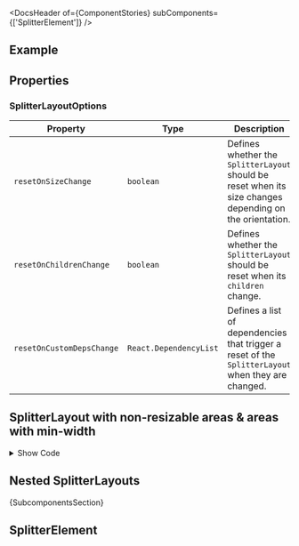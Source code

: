
<Meta of={ComponentStories} />

<DocsHeader of={ComponentStories} subComponents={['SplitterElement']} />

## Example

<Canvas of={ComponentStories.Default} />

## Properties

<ControlsWithNote of={ComponentStories.Default} />

### SplitterLayoutOptions

| Property                  | Type                   | Description                                                                                              |
| ------------------------- | ---------------------- | -------------------------------------------------------------------------------------------------------- |
| `resetOnSizeChange`       | `boolean`              | Defines whether the `SplitterLayout` should be reset when its size changes depending on the orientation. |
| `resetOnChildrenChange`   | `boolean`              | Defines whether the `SplitterLayout` should be reset when its `children` change.                         |
| `resetOnCustomDepsChange` | `React.DependencyList` | Defines a list of dependencies that trigger a reset of the `SplitterLayout` when they are changed.       |

## SplitterLayout with non-resizable areas & areas with min-width

<Canvas of={ComponentStories.LimitedAreas} sourceState="none" />

<details>

<summary>Show Code</summary>

```tsx
function SplitterElementContent({ text, background = 'transparent' }) {
  return (
    <FlexBox style={{ height: '100%', width: '100%', background }} alignItems="Center" justifyContent="Center">
      <Text>{text}</Text>
    </FlexBox>
  );
}

function SplitterLayoutComponent(props) {
  return (
    <SplitterLayout {...props}>
      <SplitterElement size="10%">
        <SplitterElementContent text="Content 1 - (size: 10%)" background="cadetblue" />
      </SplitterElement>
      <SplitterElement>
        <SplitterElementContent text="Content 2" background="skyblue" />
      </SplitterElement>
      <SplitterElement minSize={200}>
        <SplitterElementContent text="Content 3 (minSize: 200)" background="lightblue" />
      </SplitterElement>
      <SplitterElement>
        <SplitterElementContent text="Content 4" background="paleturquoise" />
      </SplitterElement>
      <SplitterElement>
        <SplitterElementContent text="Content 5" background="lightskyblue" />
      </SplitterElement>
      <SplitterElement resizable={false} size="150px">
        <SplitterElementContent text="Content 6 (not resizable - size: 150px)" background="powderblue" />
      </SplitterElement>
      <SplitterElement>
        <SplitterElementContent text="Content 7" background="aliceblue" />
      </SplitterElement>
      <SplitterElement>
        <SplitterElementContent text="Content 8" background="lightsteelblue" />
      </SplitterElement>
    </SplitterLayout>
  );
}
```

</details>

## Nested SplitterLayouts

<Canvas of={ComponentStories.Nested} />

<Markdown>{SubcomponentsSection}</Markdown>

## SplitterElement

<Description of={SplitterElement} />

<ArgTypesWithNote metaOf={ComponentStories} of={SplitterElement} />

<Footer />
